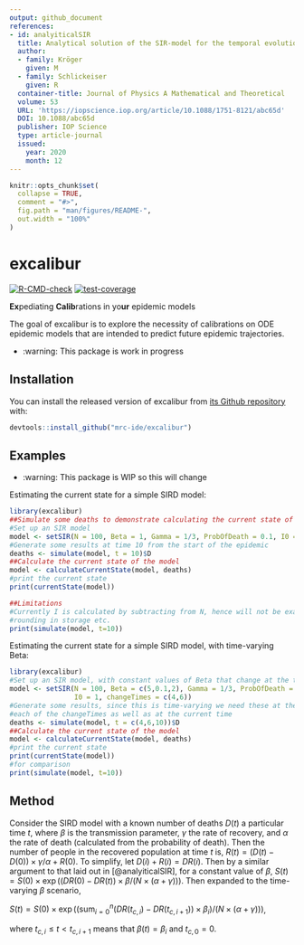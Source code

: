 ```yaml
---
output: github_document
references:
- id: analyiticalSIR
  title: Analytical solution of the SIR-model for the temporal evolution of epidemics. Part A time-independent reproduction factor
  author:
  - family: Kröger
    given: M
  - family: Schlickeiser
    given: R
  container-title: Journal of Physics A Mathematical and Theoretical
  volume: 53
  URL: 'https://iopscience.iop.org/article/10.1088/1751-8121/abc65d'
  DOI: 10.1088/abc65d
  publisher: IOP Science
  type: article-journal
  issued:
    year: 2020
    month: 12
---
```


<!-- README.md is generated from README.Rmd. Please edit that file -->

```r
knitr::opts_chunk$set(
  collapse = TRUE,
  comment = "#>",
  fig.path = "man/figures/README-",
  out.width = "100%"
)
```

# excalibur

<!-- badges: start -->
[![R-CMD-check](https://github.com/mrc-ide/excalibur/actions/workflows/R-CMD-check.yaml/badge.svg?branch=main)](https://github.com/mrc-ide/excalibur/actions/workflows/R-CMD-check.yaml)
[![test-coverage](https://github.com/mrc-ide/excalibur/actions/workflows/test-coverage.yaml/badge.svg?branch=main)](https://github.com/mrc-ide/excalibur/actions/workflows/test-coverage.yaml)
<!-- badges: end -->

**Ex**pediating **Calib**rations in yo**ur** epidemic models

The goal of excalibur is to explore the necessity of calibrations on ODE 
epidemic models that are intended to predict future epidemic trajectories.

* :warning: This package is work in progress

## Installation

You can install the released version of excalibur from [its Github repository](https://github.com/mrc-ide/excalibur) with:

``` r
devtools::install_github("mrc-ide/excalibur")
```

## Examples

* :warning: This package is WIP so this will change

Estimating the current state for a simple SIRD model:

```r
library(excalibur)
##Simulate some deaths to demonstrate calculating the current state of the model
#Set up an SIR model
model <- setSIR(N = 100, Beta = 1, Gamma = 1/3, ProbOfDeath = 0.1, I0 = 1)
#Generate some results at time 10 from the start of the epidemic
deaths <- simulate(model, t = 10)$D
##Calculate the current state of the model
model <- calculateCurrentState(model, deaths)
#print the current state
print(currentState(model))

##Limitations
#Currently I is calculated by subtracting from N, hence will not be exact due to
#rounding in storage etc.
print(simulate(model, t=10))
```

Estimating the current state for a simple SIRD model, with time-varying Beta:

```r
library(excalibur)
#Set up an SIR model, with constant values of Beta that change at the times given
model <- setSIR(N = 100, Beta = c(5,0.1,2), Gamma = 1/3, ProbOfDeath = 0.1, 
                I0 = 1, changeTimes = c(4,6))
#Generate some results, since this is time-varying we need these at the end of
#each of the changeTimes as well as at the current time
deaths <- simulate(model, t = c(4,6,10))$D
##Calculate the current state of the model
model <- calculateCurrentState(model, deaths)
#print the current state
print(currentState(model))
#for comparison
print(simulate(model, t=10))
```

## Method
Consider the SIRD model with a known number of deaths $D(t)$ a particular time $t$, where $\beta$ is the transmission parameter, $\gamma$ the rate of recovery, and $\alpha$ the rate of death (calculated from the probability of death).
Then the number of people in the recovered population at time $t$ is, 
\newline
$R(t)=(D(t)-D(0))\times\gamma/\alpha + R(0)$. 
\newline
To simplify, let $D(i)+R(i)=\mathrm{\textit{DR}}(i)$.
Then by a similar argument to that laid out in [@analyiticalSIR], for a constant value of $\beta$,
\newline
$S(t) = S(0)\times \exp((\mathrm{\textit{DR}}(0)-\mathrm{\textit{DR}}(t))\times\beta/(N\times(\alpha+\gamma)))$.
\newline
Then expanded to the time-varying $\beta$ scenario,

$S(t)=S(0)\times\exp((\mathrm{sum}_{i=0}^n(\mathrm{\textit{DR}}(t_{c,i})-\mathrm{\textit{DR}}(t_{c,i+1}))\times\beta_i)/(N\times(\alpha + \gamma)))$,
```{=latex}
\begin{equation}
S(t)=S(0)\times\exp((\mathrm{sum}_{i=0}^n(\mathrm{\textit{DR}}(t_{c,i})-\mathrm{\textit{DR}}(t_{c,i+1}))\times\beta_i)/(N\times(\alpha + \gamma)))
\end{equation}
```
where $t_{c,i} \leq t < t_{c,i+1}$ means that $\beta(t) = \beta_i$ and $t_{c,0} = 0$.
